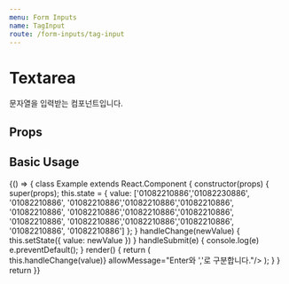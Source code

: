 ```yaml
---
menu: Form Inputs
name: TagInput
route: /form-inputs/tag-input
---
```



# Textarea

문자열을 입력받는 컴포넌트입니다.

## Props

<PropsTable of={TagInput} />

## Basic Usage

<Playground>
  {() => {
    class Example extends React.Component {
      constructor(props) {
        super(props);
        this.state = {
          value: ['01082210886','01082230886', '01082210886', '01082210886','01082210886','01082210886', '01082210886', '01082210886','01082210886','01082210886', '01082210886', '01082210886','01082210886','01082210886', '01082210886', '01082210886']
        };
      }
      handleChange(newValue) {
        this.setState({ value: newValue })
      }
      handleSubmit(e) {
        console.log(e)
        e.preventDefault();
      }
      render() {
        return (
          <form onSubmit={this.handleSubmit}>
            <TagInput separator={/[, ]/gm} value={this.state.value} onChange={(value) => this.handleChange(value)} allowMessage="Enter와 ','로 구분합니다."/>
          </form>
        );
      }
    }
    return <Example />
}}

</Playground>
